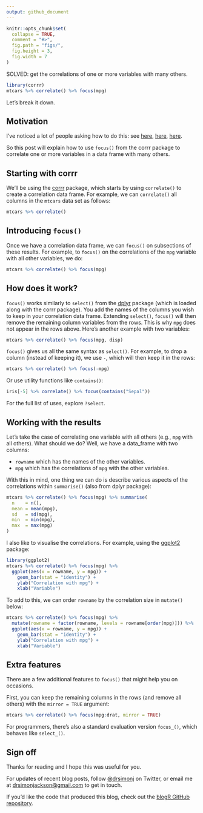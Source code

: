 ```yaml
---
output: github_document
---
```


```r
knitr::opts_chunk$set(
  collapse = TRUE,
  comment = "#>",
  fig.path = "figs/",
  fig.height = 3,
  fig.width = 7
)
```

SOLVED: get the correlations of one or more variables with many others.

```r
library(corrr)
mtcars %>% correlate() %>% focus(mpg)
```

Let's break it down.

## Motivation

I've noticed a lot of people asking how to do this: see [here](http://stackoverflow.com/questions/38660129/how-to-correlate-and-visualise-correlation-of-one-variable-versus-many/38669144#38669144), [here](http://stackoverflow.com/questions/38548943/correlation-between-multiple-variables-of-a-data-frame/38558925#38558925), [here](http://stackoverflow.com/questions/38331537/r-using-cor-test-on-multiple-columns-on-a-data-frame/38559334#38559334). 

So this post will explain how to use `focus()` from the corrr package to correlate one or more variables in a data frame with many others.

## Starting with corrr

We'll be using the [corrr](https://cran.rstudio.com/web/packages/corrr/index.html) package, which starts by using `correlate()` to create a correlation data frame. For example, we can `correlate()` all columns in the `mtcars` data set as follows:

```r
mtcars %>% correlate()
```

## Introducing `focus()`

Once we have a correlation data frame, we can `focus()` on subsections of these results. For example, to `focus()` on the correlations of the `mpg` variable with all other variables, we do:

```r
mtcars %>% correlate() %>% focus(mpg)
```

## How does it work?

`focus()` works similarly to `select()` from the [dplyr](https://cran.r-project.org/web/packages/dplyr/index.html) package (which is loaded along with the corrr package). You add the names of the columns you wish to keep in your correlation data frame. Extending `select()`, `focus()` will then remove the remaining column variables from the rows. This is why `mpg` does not appear in the rows above. Here's another example with two variables:

```r
mtcars %>% correlate() %>% focus(mpg, disp)
```

`focus()` gives us all the same syntax as `select()`. For example, to drop a column (instead of keeping it), we use `-`, which will then keep it in the rows:

```r
mtcars %>% correlate() %>% focus(-mpg)
```

Or use utility functions like `contains()`:

```r
iris[-5] %>% correlate() %>% focus(contains("Sepal"))
```

For the full list of uses, explore `?select`.

## Working with the results

Let's take the case of correlating one variable with all others (e.g., `mpg` with all others). What should we do? Well, we have a data_frame with two columns:

- `rowname` which has the names of the other variables.
- `mpg` which has the correlations of `mpg` with the other variables.

With this in mind, one thing we can do is describe various aspects of the correlations within `summarise()` (also from dplyr package):

```r
mtcars %>% correlate() %>% focus(mpg) %>% summarise(
  n    = n(),
  mean = mean(mpg),
  sd   = sd(mpg),
  min  = min(mpg),
  max  = max(mpg)
)
```

I also like to visualise the correlations. For example, using the [ggplot2](https://cran.r-project.org/web/packages/ggplot2/index.html) package:

```r
library(ggplot2)
mtcars %>% correlate() %>% focus(mpg) %>%
  ggplot(aes(x = rowname, y = mpg)) +
    geom_bar(stat = "identity") +
    ylab("Correlation with mpg") +
    xlab("Variable")
```

To add to this, we can order `rowname` by the correlation size in `mutate()` below:

```r
mtcars %>% correlate() %>% focus(mpg) %>%
  mutate(rowname = factor(rowname, levels = rowname[order(mpg)])) %>%
  ggplot(aes(x = rowname, y = mpg)) +
    geom_bar(stat = "identity") +
    ylab("Correlation with mpg") +
    xlab("Variable")
```

## Extra features

There are a few additional features to `focus()` that might help you on occasions.

First, you can keep the remaining columns in the rows (and remove all others) with the `mirror = TRUE` argument:

```r
mtcars %>% correlate() %>% focus(mpg:drat, mirror = TRUE)
```

For programmers, there's also a standard evaluation version `focus_()`, which behaves like `select_()`.

## Sign off

Thanks for reading and I hope this was useful for you.

For updates of recent blog posts, follow [\@drsimonj](https://twitter.com/drsimonj) on Twitter, or email me at <drsimonjackson@gmail.com> to get in touch.

If you'd like the code that produced this blog, check out the [blogR GitHub repository](https://github.com/drsimonj/blogR).